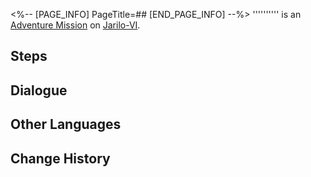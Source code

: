 <%-- [PAGE_INFO]
PageTitle=##
[END_PAGE_INFO] --%>
{{Stub|Dialogue.}}
{{Mission Infobox
|id            = 4140107
|title         = 
|image         = <!--Mission .png-->
|type          = Adventure
|event_name    = 
|chapter       = 
|requirements  = [[Adventure Mission]] ''[[Final Showdown! Intergalactic Celebration!]]'' completed
|summary       = <!--official mission summary from Fate's Atlas-->
|characters    = Mysterious Stranger; Trailblazer; Wilder; Your Fanatical Fan
|startLocation = [[Jarilo-VI]] - [[Old Weapon Testing Ground]]
|world         = Jarilo-VI
|area          = Old Weapon Testing Ground
|prev          = Final Showdown! Intergalactic Celebration!
|next          = 
|exp           = 
|credits       = 3000
|stellarJade   = 
|other         = {{Card List|Lost Gold Fragment*1; Shield (Item)*20}}
}}
'''''''''' is an [[Adventure Mission]] on [[Jarilo-VI]].

==Steps==


<!--
==Gameplay Notes==

--><!--
==Trial Character==

-->
==Dialogue==
{{Stub Dialogue}}
{{Dialogue Start}}
:{{tx}}
{{Dialogue End}}

==Other Languages==
{{Other Languages
|en   = 
|zhs  = 
|zht  = 
|ja   = 
|ko   = 
|es   = 
|fr   = 
|ru   = 
|th   = 
|vi   = 
|de   = 
|id   = 
|pt   = 
}}

==Change History==
{{Change History|1.4}}
